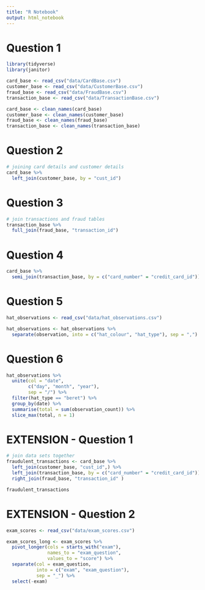 ```yaml
---
title: "R Notebook"
output: html_notebook
---
```


# Question 1

```r
library(tidyverse)
library(janitor)

card_base <- read_csv("data/CardBase.csv")
customer_base <- read_csv("data/CustomerBase.csv")
fraud_base <- read_csv("data/FraudBase.csv")
transaction_base <- read_csv("data/TransactionBase.csv")

card_base <- clean_names(card_base)
customer_base <- clean_names(customer_base)
fraud_base <- clean_names(fraud_base)
transaction_base <- clean_names(transaction_base)

```

# Question 2

```r
# joining card details and customer details
card_base %>% 
  left_join(customer_base, by = "cust_id")

```

# Question 3

```r
# join transactions and fraud tables
transaction_base %>% 
  full_join(fraud_base, "transaction_id")

```

# Question 4

```r

card_base %>% 
  semi_join(transaction_base, by = c("card_number" = "credit_card_id"))

```

# Question 5

```r

hat_observations <- read_csv("data/hat_observations.csv")

```

```r
hat_observations <- hat_observations %>% 
  separate(observation, into = c("hat_colour", "hat_type"), sep = ",")

```

# Question 6

```r

hat_observations %>% 
  unite(col = "date",
        c("day", "month", "year"),
        sep = "/") %>%
  filter(hat_type == "beret") %>% 
  group_by(date) %>% 
  summarise(total = sum(observation_count)) %>% 
  slice_max(total, n = 1)

```

# EXTENSION - Question 1

```r

# join data sets together
fraudulent_transactions <- card_base %>% 
  left_join(customer_base, "cust_id",) %>% 
  left_join(transaction_base, by = c("card_number" = "credit_card_id")) %>% 
  right_join(fraud_base, "transaction_id" )

fraudulent_transactions

```

# EXTENSION - Question 2

```r

exam_scores <- read_csv("data/exam_scores.csv")

```

```r

exam_scores_long <- exam_scores %>% 
  pivot_longer(cols = starts_with("exam"),
               names_to = "exam_question",
               values_to = "score") %>% 
  separate(col = exam_question,
           into = c("exam", "exam_question"),
           sep = "_") %>% 
  select(-exam)

```

